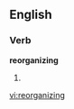==English==

===Verb===
'''reorganizing'''

# {{present participle of|[[reorganize]]}}

[[vi:reorganizing]]